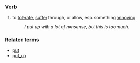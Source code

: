 === Verb ===
# to [[tolerate]], [[suffer]] through, or allow, esp. something [[annoy]]ing
#: ''I put up with a lot of nonsense, but this is too much.''

=== Related terms ===
*[[put]]
*[[put_up]]